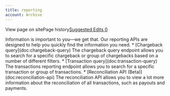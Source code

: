 ```yaml
---
title: reporting
account: Archive
---
```


View page on sitePage history[Suggested Edits 0](/project/checkoutdocs-legacy/v1.9/suggested)

Information is important to you—we get that. Our reporting APIs are designed to help you quickly find the information you need. \* \[Chargeback query\](doc:chargeback-query) The chargeback query endpoint allows you to search for a specific chargeback or group of chargebacks based on a number of different filters. \* \[Transaction query\](doc:transaction-query) The transactions reporting endpoint allows you to search for a specific transaction or group of transactions. \* \[Reconciliation API (Beta)\](doc:reconciliation-api) The reconciliation API allows you to view a lot more information about the reconciliation of all transactions, such as payouts and payments.
